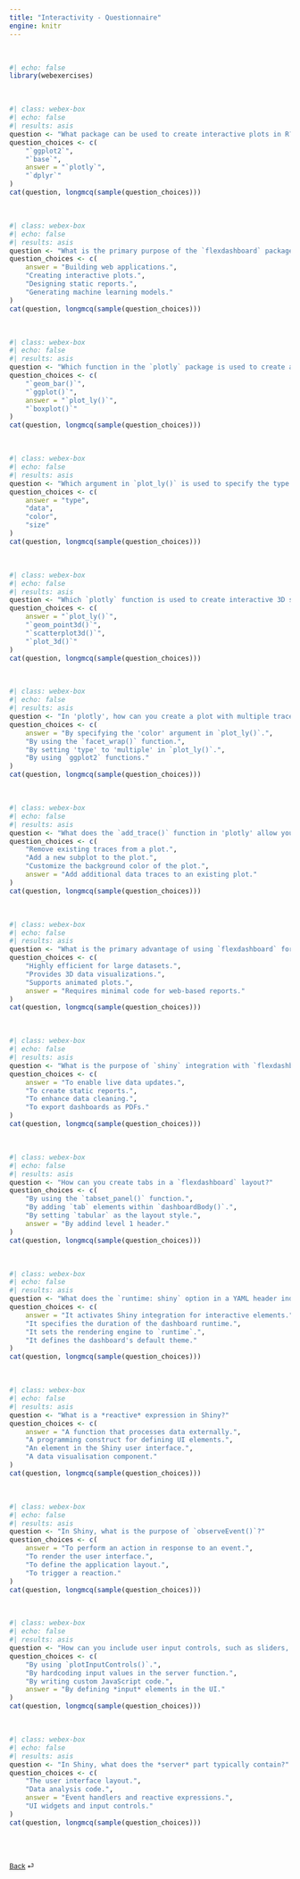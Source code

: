```yaml
---
title: "Interactivity - Questionnaire"
engine: knitr
---
```


<br>

```r
#| echo: false
library(webexercises)
```

<br>

```r
#| class: webex-box
#| echo: false
#| results: asis
question <- "What package can be used to create interactive plots in R?"
question_choices <- c(
    "`ggplot2`", 
    "`base`", 
    answer = "`plotly`", 
    "`dplyr`"
)
cat(question, longmcq(sample(question_choices)))
```

<br>

```r
#| class: webex-box
#| echo: false
#| results: asis
question <- "What is the primary purpose of the `flexdashboard` package?"
question_choices <- c(
    answer = "Building web applications.",
    "Creating interactive plots.",
    "Designing static reports.",
    "Generating machine learning models."
)
cat(question, longmcq(sample(question_choices)))
```

<br>

```r
#| class: webex-box
#| echo: false
#| results: asis
question <- "Which function in the `plotly` package is used to create an interactive scatter plot?"
question_choices <- c(
    "`geom_bar()`",
    "`ggplot()`",
    answer = "`plot_ly()`",
    "`boxplot()`"
)
cat(question, longmcq(sample(question_choices)))
```

<br>

```r
#| class: webex-box
#| echo: false
#| results: asis
question <- "Which argument in `plot_ly()` is used to specify the type of plot to be created?"
question_choices <- c(
    answer = "type",
    "data",
    "color",
    "size"
)
cat(question, longmcq(sample(question_choices)))
```

<br>

```r
#| class: webex-box
#| echo: false
#| results: asis
question <- "Which `plotly` function is used to create interactive 3D scatter plots?"
question_choices <- c(
    answer = "`plot_ly()`",
    "`geom_point3d()`",
    "`scatterplot3d()`",
    "`plot_3d()`"
)
cat(question, longmcq(sample(question_choices)))
```

<br>

```r
#| class: webex-box
#| echo: false
#| results: asis
question <- "In 'plotly', how can you create a plot with multiple traces, each represented in a different color?"
question_choices <- c(
    answer = "By specifying the 'color' argument in `plot_ly()`.",
    "By using the `facet_wrap()` function.",
    "By setting 'type' to 'multiple' in `plot_ly()`.",
    "By using `ggplot2` functions."
)
cat(question, longmcq(sample(question_choices)))
```

<br>

```r
#| class: webex-box
#| echo: false
#| results: asis
question <- "What does the `add_trace()` function in 'plotly' allow you to do?"
question_choices <- c(
    "Remove existing traces from a plot.",
    "Add a new subplot to the plot.",
    "Customize the background color of the plot.",
    answer = "Add additional data traces to an existing plot."
)
cat(question, longmcq(sample(question_choices)))
```

<br>

```r
#| class: webex-box
#| echo: false
#| results: asis
question <- "What is the primary advantage of using `flexdashboard` for creating interactive dashboards?"
question_choices <- c(
    "Highly efficient for large datasets.",
    "Provides 3D data visualizations.",
    "Supports animated plots.",
    answer = "Requires minimal code for web-based reports."
)
cat(question, longmcq(sample(question_choices)))
```

<br>

```r
#| class: webex-box
#| echo: false
#| results: asis
question <- "What is the purpose of `shiny` integration with `flexdashboard`?"
question_choices <- c(
    answer = "To enable live data updates.",
    "To create static reports.",
    "To enhance data cleaning.",
    "To export dashboards as PDFs."
)
cat(question, longmcq(sample(question_choices)))
```

<br>

```r
#| class: webex-box
#| echo: false
#| results: asis
question <- "How can you create tabs in a `flexdashboard` layout?"
question_choices <- c(
    "By using the `tabset_panel()` function.",
    "By adding `tab` elements within `dashboardBody()`.",
    "By setting `tabular` as the layout style.",
    answer = "By addind level 1 header."
)
cat(question, longmcq(sample(question_choices)))
```

<br>

```r
#| class: webex-box
#| echo: false
#| results: asis
question <- "What does the `runtime: shiny` option in a YAML header indicate in a flexdashboard?"
question_choices <- c(
    answer = "It activates Shiny integration for interactive elements.",
    "It specifies the duration of the dashboard runtime.",
    "It sets the rendering engine to `runtime`.",
    "It defines the dashboard's default theme."
)
cat(question, longmcq(sample(question_choices)))
```

<br>

```r
#| class: webex-box
#| echo: false
#| results: asis
question <- "What is a *reactive* expression in Shiny?"
question_choices <- c(
    answer = "A function that processes data externally.",
    "A programming construct for defining UI elements.",
    "An element in the Shiny user interface.",
    "A data visualisation component."
)
cat(question, longmcq(sample(question_choices)))
```

<br>

```r
#| class: webex-box
#| echo: false
#| results: asis
question <- "In Shiny, what is the purpose of `observeEvent()`?"
question_choices <- c(
    answer = "To perform an action in response to an event.",
    "To render the user interface.",
    "To define the application layout.",
    "To trigger a reaction."
)
cat(question, longmcq(sample(question_choices)))
```

<br>

```r
#| class: webex-box
#| echo: false
#| results: asis
question <- "How can you include user input controls, such as sliders, in a Shiny app?"
question_choices <- c(
    "By using `plotInputControls()`.",
    "By hardcoding input values in the server function.",
    "By writing custom JavaScript code.",
    answer = "By defining *input* elements in the UI."
)
cat(question, longmcq(sample(question_choices)))
```

<br>

```r
#| class: webex-box
#| echo: false
#| results: asis
question <- "In Shiny, what does the *server* part typically contain?"
question_choices <- c(
    "The user interface layout.",
    "Data analysis code.",
    answer = "Event handlers and reactive expressions.",
    "UI widgets and input controls."
)
cat(question, longmcq(sample(question_choices)))
```

<br><br>

::: {style="font-size: 0.875em;"}
[Back](/weeks/week-6.qmd) ⏎
:::